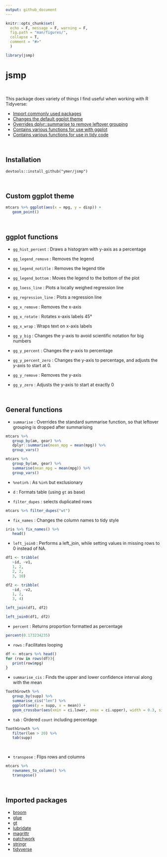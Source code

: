 ---
output: github_document
---

<!-- README.md is generated from README.Rmd. Please edit that file -->


```{r setup, include=FALSE,echo=FALSE}
knitr::opts_chunk$set(
  echo = F, message = F, warning = F,
  fig.path = "man/figures/",
  collapse = T,
  comment = "#>"
  )

library(jsmp)
```


# jsmp

<br>

This package does variety of things I find useful when working with R Tidyverse:

- [Import commonly used packages](#imported-packages)
- [Changes the default ggplot theme](#custom-ggplot-theme)
- [Overrides dplyr::summarise to remove leftover grouping](#general-functions)
- [Contains various functions for use with ggplot](#ggplot-functions)
- [Contains various functions for use in tidy code](#general-functions)

<br>

## Installation

`devtools::install_github("ymer/jsmp")`

<br>

## Custom ggplot theme

```{r, fig.width = 4, fig.height = 3}
mtcars %>% ggplot(aes(x = mpg, y = disp)) +
   geom_point()
```

<br>

## ggplot functions


- `gg_hist_percent` : Draws a histogram with y-axis as a percentage

- `gg_legend_remove` : Removes the legend

- `gg_legend_notitle` : Removes the legend title

- `gg_legend_bottom` : Moves the legend to the bottom of the plot

- `gg_loess_line` : Plots a locally weighed regression line

- `gg_regression_line` : Plots a regression line

- `gg_x_remove` : Removes the x-axis

- `gg_x_rotate` : Rotates x-axis labels 45&deg;

- `gg_x_wrap` : Wraps text on x-axis labels

- `gg_y_big` : Changes the y-axis to avoid scientific notation for big numbers

- `gg_y_percent` : Changes the y-axis to percentage

- `gg_y_percent_zero` : Changes the y-axis to percentage, and adjusts the y-axis to start at 0.

- `gg_y_remove` : Removes the y-axis

- `gg_y_zero` : Adjusts the y-axis to start at exactly 0


<br>

## General functions

- `summarise` : Overrides the standard summarise function, so that leftover grouping is dropped after summarising

```{r, echo = T}
mtcars %>% 
   group_by(am, gear) %>% 
   dplyr::summarise(mean_mpg = mean(mpg)) %>% 
   group_vars()
```

```{r, echo = T}
mtcars %>% 
   group_by(am, gear) %>% 
   summarise(mean_mpg = mean(mpg)) %>% 
   group_vars()
```

- `%notin%` : As `%in%` but exclusionary

- `d` : Formats table (using `gt` as base)

- `filter_dupes` : selects duplicated rows

```{r, echo = T}
mtcars %>% filter_dupes("wt")
```

- `fix_names` : Changes the column names to tidy style

```{r, echo = T}
iris %>% fix_names() %>% 
   head()
```

- `left_join0` : Performs a left_join, while setting values in missing rows to 0 instead of NA.

```{r, echo = T}
df1 <- tribble(
   ~id, ~v1,
   1, 2,
   2, 2,
   3, 10)

df2 <- tribble(
   ~id, ~v2,
   1, 2,
   3, 4)

left_join(df1, df2)
```

```{r, echo = T}
left_join0(df1, df2)
```


- `percent` : Returns proportion formatted as percentage

```{r, echo = T}
percent(0.173234235)
```

- `rows` :  Facilitates looping

```{r, echo = T}
df <- mtcars %>% head()
for (row in rows(df)){
   print(row$mpg)
}
```

- `summarise_cis` : Finds the upper and lower confidence interval along with the mean

```{r, echo = T, fig.width = 4, fig.height = 3}
ToothGrowth %>% 
   group_by(supp) %>% 
   summarise_cis("len") %>% 
   ggplot(aes(y = supp, x = mean)) +
   geom_crossbar(aes(xmin = ci.lower, xmax = ci.upper), width = 0.3, size = 0.7, color = c1)
```


- `tab` : Ordered `count` including percentage

```{r, echo = T}
ToothGrowth %>%
   filter(len > 20) %>% 
   tab(supp)
```


<br>

- `transpose` : Flips rows and columns

```{r}
mtcars %>% 
   rownames_to_column() %>% 
   transpose()
```

<br>

## Imported packages

- [broom](https://github.com/tidymodels/broom)
- [glue](https://github.com/tidyverse/glue)
- [gt](https://github.com/rstudio/gt)
- [lubridate](https://github.com/tidyverse/lubridate)
- [magrittr](https://github.com/tidyverse/magrittr)
- [patchwork](https://github.com/thomasp85/patchwork)
- [stringr](https://stringr.tidyverse.org/)
- [tidyverse](https://github.com/tidyverse/tidyverse)
